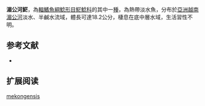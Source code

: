 {{Speciesbox
| name = 湄公河𩷶
| image = 
| image_caption = 
| image_width = 250px
| status = LC
| status_system = IUCN3.1
| genus = Pangasius
| species = mekongensis
| authority = Gustiano, Teugels & Pouyaud, 2003
| synonyms = 
}}

'''湄公河𩷶'''，為[[輻鰭魚綱|輻鰭魚綱]][[鯰形目|鯰形目]][[𩷶鯰科|𩷶鯰科]]的其中一[[種|種]]，為熱帶淡水魚，分布於[[亞洲|亞洲]][[越南|越南]][[湄公河|湄公河]]淡水、半鹹水流域，體長可達18.2公分，棲息在底中層水域，生活習性不明。

==参考文献==
*{{FishBase_species|genus=Pangasius|species=mekongensis|year=2015|month=7}}

== 扩展阅读 ==
{{refbegin}}
{{wikispecies-inline|Pangasius mekongensis|湄公河𩷶}}
{{refend}}
{{Taxonbar|from=Q147225}}

[[Category:𩷶屬|mekongensis]]